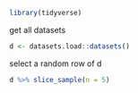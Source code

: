 ```r
library(tidyverse)
```


get all datasets

```r
d <- datasets.load::datasets()
```

select a random row of d

```r
d %>% slice_sample(n = 5)
```

